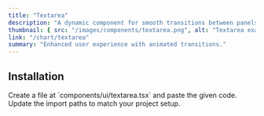 ```yaml
---
title: "Textarea"
description: "A dynamic component for smooth transitions between panels."
thumbnail: { src: "/images/components/textarea.png", alt: "Textarea example" }
link: "/chart/textarea"
summary: "Enhanced user experience with animated transitions."
---
```


<ComponentPreview name="textarea-demo" />

## Installation

<Steps>

<Step>
Create a file at `components/ui/textarea.tsx` and paste the given code.  
</Step>

<CollapsibleSource name="textarea" />

<Step>
Update the import paths to match your project setup.
</Step>

</Steps>